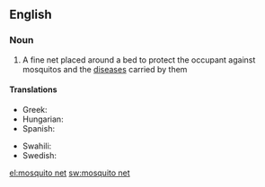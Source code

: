 ==English==

===Noun===
{{wikipedia}}
{{en-noun|sg=[[mosquito]] [[net]]}}

# A fine net placed around a bed to protect the occupant against mosquitos and the [[disease]]s carried by them

====Translations====
{{trans-top|fine net used to protect against mosquitos}}
*Greek: {{t+|el|κουνουπιέρα}}
*Hungarian: {{t+|hu|szúnyogháló}}
*Spanish: {{t-|es|mosquitero|m}}
{{trans-mid}}
* Swahili: {{t+|sw|kiandarua cha mbu|xs=Swahili}}
*Swedish: {{t-|sv|myggnät|n}}
{{trans-bottom}}

[[el:mosquito net]]
[[sw:mosquito net]]